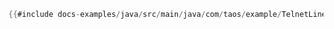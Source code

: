 ```java
{{#include docs-examples/java/src/main/java/com/taos/example/TelnetLineProtocolExample.java}}
```
